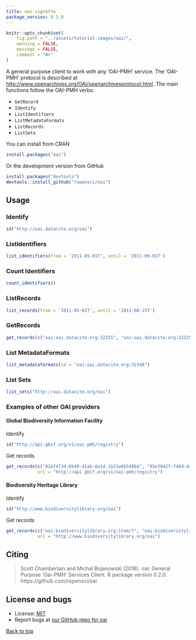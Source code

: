 ```yaml
---
title: oai vignette
package_version: 0.2.0
---
```


```r
knitr::opts_chunk$set(
	fig.path = "../assets/tutorial-images/oai/",
	warning = FALSE,
	message = FALSE,
	comment = "#>"
)
```

A general purpose client to work with any 'OAI-PMH' service. The 'OAI-PMH' protocol is described at [http://www.openarchives.org/OAI/openarchivesprotocol.html](http://www.openarchives.org/OAI/openarchivesprotocol.html). The main functions follow the OAI-PMH verbs:

* `GetRecord`
* `Identify`
* `ListIdentifiers`
* `ListMetadataFormats`
* `ListRecords`
* `ListSets`

<section id="installation">

You can install from CRAN

```r
install.packages("oai")
```

Or the development version from GitHub

```r
install.packages("devtools")
devtools::install_github("ropensci/oai")
```

<section id="usage">

## Usage

### Identify

```r
id("http://oai.datacite.org/oai")
```

### ListIdentifiers

```r
list_identifiers(from = '2011-05-01T', until = '2011-09-01T')
```

### Count Identifiers

```r
count_identifiers()
```

### ListRecords

```r
list_records(from = '2011-05-01T', until = '2011-08-15T')
```

### GetRecords

```r
get_records(c("oai:oai.datacite.org:32255", "oai:oai.datacite.org:32325"))
```

### List MetadataFormats

```r
list_metadataformats(id = "oai:oai.datacite.org:32348")
```

### List Sets

```r
list_sets("http://oai.datacite.org/oai")
```

### Examples of other OAI providers

#### Global Biodiversity Information Facility

Identify

```r
id("http://api.gbif.org/v1/oai-pmh/registry")
```

Get records

```r
get_records(c("816f4734-6b49-41ab-8a1d-1b21e6b5486d", "95e3042f-f48d-4a04-8251-f755bebeced6"),
            url = "http://api.gbif.org/v1/oai-pmh/registry")
```

#### Biodiversity Heritage Library

Identify

```r
id("http://www.biodiversitylibrary.org/oai")
```

Get records

```r
get_records(c("oai:biodiversitylibrary.org:item/7", "oai:biodiversitylibrary.org:item/9"),
            url = "http://www.biodiversitylibrary.org/oai")
```

<section id="citing">

## Citing

> Scott Chamberlain and Michal Bojanowski (2016). oai: General Purpose 'Oai-PMH' Services Client. R package
  version 0.2.0. https://github.com/ropensci/oai



<section id="license_bugs">

## License and bugs

* License: [MIT](http://opensource.org/licenses/MIT)
* Report bugs at [our GitHub repo for oai](https://github.com/ropensci/oai/issues?state=open)


[Back to top](#top)
